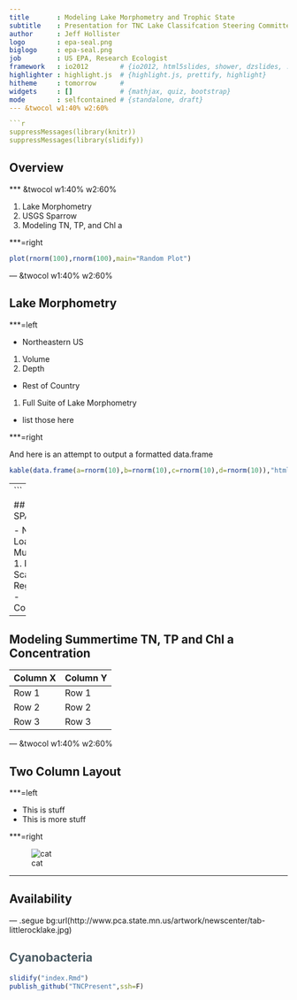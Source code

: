 ```yaml
---
title       : Modeling Lake Morphometry and Trophic State
subtitle    : Presentation for TNC Lake Classifcation Steering Committee
author      : Jeff Hollister
logo        : epa-seal.png
biglogo     : epa-seal.png
job         : US EPA, Research Ecologist
framework   : io2012        # {io2012, html5slides, shower, dzslides, ...}
highlighter : highlight.js  # {highlight.js, prettify, highlight}
hitheme     : tomorrow      # 
widgets     : []            # {mathjax, quiz, bootstrap}
mode        : selfcontained # {standalone, draft}
--- &twocol w1:40% w2:60%

```r
suppressMessages(library(knitr))
suppressMessages(library(slidify))
```

## Overview

*** &twocol w1:40% w2:60% 

1. Lake Morphometry
2. USGS Sparrow
3. Modeling TN, TP, and Chl a

***=right
```r
plot(rnorm(100),rnorm(100),main="Random Plot")
```

--- &twocol w1:40% w2:60% 

## Lake Morphometry

***=left

- Northeastern US
 1. Volume
 2. Depth
- Rest of Country
 1. Full Suite of Lake Morphometry
- list those here
 
***=right

And here is an attempt to output a formatted data.frame

```r
kable(data.frame(a=rnorm(10),b=rnorm(10),c=rnorm(10),d=rnorm(10)),"html")
```

---
```


## USGS SPARROW

- Nutrient Load Model
- Multiple Scales
 1. National Scale
 2. Regional Scale
- Concentrations

---

## Modeling Summertime TN, TP and Chl a Concentration

Column X | Column Y
---------|----------
Row 1    | Row 1
Row 2    | Row 2
Row 3    | Row 3

--- &twocol w1:40% w2:60%

## Two Column Layout   



***=left

- This is stuff
- This is more stuff

***=right

![cat](http://www.funnycatpix.com/_pics/This_Is_Soooo_Boring.jpg)

---

## Availability

--- .segue bg:url(http://www.pca.state.mn.us/artwork/newscenter/tab-littlerocklake.jpg)

<hgroup>
  <h2 style="color:#4A5B64">Cyanobacteria</h2>
</hgroup>

```r
slidify("index.Rmd")
publish_github("TNCPresent",ssh=F)
```

